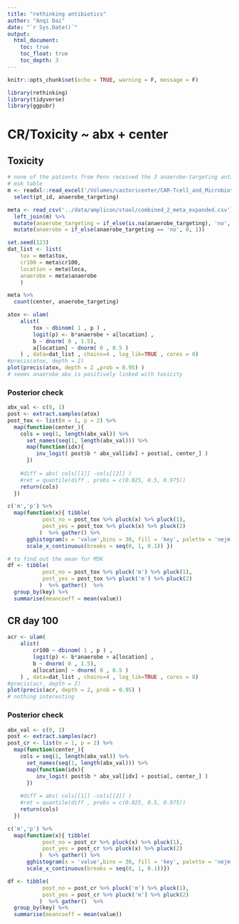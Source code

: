 ```yaml
---
title: "rethinking antibiotics"
author: "Anqi Dai"
date: "`r Sys.Date()`"
output:
  html_document:
    toc: true
    toc_float: true
    toc_depth: 3
---
```


```r
knitr::opts_chunk$set(echo = TRUE, warning = F, message = F)
```
 
```r
library(rethinking)
library(tidyverse)  
library(ggpubr)
```

# CR/Toxicity ~ abx + center

## Toxicity

```r
# none of the patients from Penn received the 3 anaerobe-targeting antibiotics in the 4 weeks prior to CAR T cell infusion
# msk table
m <- readxl::read_excel('/Volumes/castoricenter/CAR-Tcell_and_Microbiota/MSK/antibiotics/sean_table/abx_table_msk_sean.xlsx') %>% 
  select(pt_id, anaerobe_targeting)

meta <- read_csv('../data/amplicon/stool/combined_2_meta_expanded.csv') %>% 
  left_join(m) %>% 
  mutate(anaerobe_targeting = if_else(is.na(anaerobe_targeting), 'no', anaerobe_targeting)) %>% 
  mutate(anaerobe = if_else(anaerobe_targeting == 'no', 0, 1))

set.seed(123)
dat_list <- list(
    tox = meta$tox,
    cr100 = meta$cr100,
    location = meta$loca,
    anaerobe = meta$anaerobe
    )

meta %>% 
  count(center, anaerobe_targeting) 
```

```r
atox <- ulam(
    alist(
        tox ~ dbinom( 1 , p ) ,
        logit(p) <- b*anaerobe + a[location] ,
        b ~ dnorm( 0 , 1.5), 
        a[location] ~ dnorm( 0 , 0.5 )
    ) , data=dat_list , chains=4 , log_lik=TRUE , cores = 8)
#precis(atox, depth = 2)
plot(precis(atox, depth = 2 ,prob = 0.95) ) 
# seems anaerobe abx is positively linked with toxicity 
```
### Posterior check

```r
abx_val <- c(0, 1)
post <- extract.samples(atox)
post_tox <- list(m = 1, p = 2) %>% 
  map(function(center_){
    cols = seq(1, length(abx_val)) %>% 
      set_names(seq(1, length(abx_val))) %>% 
      map(function(idx){
         inv_logit( post$b * abx_val[idx] + post$a[, center_] ) 
      })
    
    #diff = abs( cols[[1]] -cols[[2]] )
    #ret = quantile(diff , probs = c(0.025, 0.5, 0.975))
    return(cols)
  })

c('m','p') %>% 
  map(function(x){ tibble(
           post_no = post_tox %>% pluck(x) %>% pluck(1),
           post_yes = post_tox %>% pluck(x) %>% pluck(2)
          )  %>% gather() %>% 
      gghistogram(x = 'value',bins = 30, fill = 'key', palette = 'nejm', color = 'white',title = str_glue('{x}')) +
      scale_x_continuous(breaks = seq(0, 1, 0.1)) })

# to find out the mean for MSK
df <- tibble(
           post_no = post_tox %>% pluck('m') %>% pluck(1),
           post_yes = post_tox %>% pluck('m') %>% pluck(2)
          )  %>% gather()  %>% 
  group_by(key) %>% 
  summarise(meancoeff = mean(value))
```

## CR day 100 

```r
acr <- ulam(  
    alist(
        cr100 ~ dbinom( 1 , p ) ,
        logit(p) <- b*anaerobe + a[location] ,
        b ~ dnorm( 0 , 1.5), 
        a[location] ~ dnorm( 0 , 0.5 )
    ) , data=dat_list , chains=4 , log_lik=TRUE , cores = 8)
#precis(acr, depth = 2)
plot(precis(acr, depth = 2, prob = 0.95) ) 
# nothing interesting 
```
### Posterior check

```r
abx_val <- c(0, 1)
post <- extract.samples(acr)
post_cr <- list(m = 1, p = 2) %>% 
  map(function(center_){
    cols = seq(1, length(abx_val)) %>% 
      set_names(seq(1, length(abx_val))) %>% 
      map(function(idx){
         inv_logit( post$b * abx_val[idx] + post$a[, center_] ) 
      })
    
    #diff = abs( cols[[1]] -cols[[2]] )
    #ret = quantile(diff , probs = c(0.025, 0.5, 0.975))
    return(cols)
  })

c('m','p') %>% 
  map(function(x){ tibble(
           post_no = post_cr %>% pluck(x) %>% pluck(1),
           post_yes = post_cr %>% pluck(x) %>% pluck(2)
          )  %>% gather() %>% 
      gghistogram(x = 'value',bins = 30, fill = 'key', palette = 'nejm', color = 'white',title = str_glue('{x}')) +
      scale_x_continuous(breaks = seq(0, 1, 0.1))})

df <- tibble(
           post_no = post_cr %>% pluck('m') %>% pluck(1),
           post_yes = post_cr %>% pluck('m') %>% pluck(2)
          )  %>% gather()  %>% 
  group_by(key) %>% 
  summarise(meancoeff = mean(value))
```

